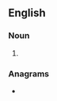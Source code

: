 ==English==

===Noun===
{{head|en|noun plural form}}

# {{plural of|goblin|lang=en}}

===Anagrams===
* {{l|en|globins}}